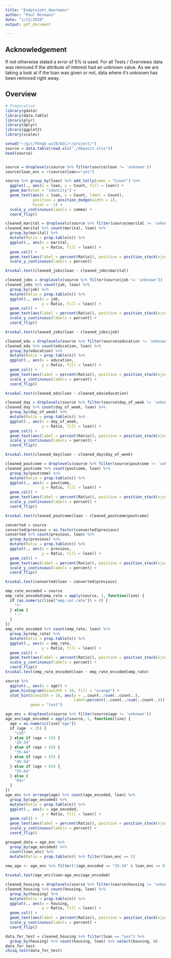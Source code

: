 ```yaml
---
title: "Endprojekt_Hoermann"
author: "Paul Hörmann"
date: "1/12/2020"
output: pdf_document

---
```


## Acknowledgement
If not otherwise stated a error of 5% is used. For all Tests / Overviews data was removed if the attribute of interest had an unknown value. As we are taking a look at if the loan was given or not, data where it's unknown has been removed right away.

## Overview
```r
# Preparation
library(gdata)
library(data.table)
library(plyr)
library(dplyr)
library(ggplot2)
library(scales)
```


```r
setwd("~/git/fhhgb_ws19/ASC/r/project/")
source = data.table(read.xls("./deposit.xlsx"))
head(source)


source = droplevels(source %>% filter(source$loan != 'unknown'))
source$loan_enc = +(source$loan=="yes")

source %>% group_by(loan) %>% add_tally(name = "Count") %>%
  ggplot(., aes(x = loan, y = Count, fill = loan)) +
  geom_bar(stat = "identity") +
  geom_text(aes(x = loan, y = Count, label = Count),
            position = position_dodge(width = 1),
            hjust = -1) + 
  scale_y_continuous(labels = comma) +
  coord_flip()
```

```r
cleaned_marital = droplevels(source %>% filter(source$marital != 'unknown'))
cleaned_marital %>% count(marital, loan) %>%
  group_by(marital) %>%
  mutate(Ratio = prop.table(n)) %>%
  ggplot(., aes(x = marital,
                y = Ratio, fill = loan)) +
  geom_col() +
  geom_text(aes(label = percent(Ratio)), position = position_stack(vjust = .5)) +
  scale_y_continuous(labels = percent)
```
```r
kruskal.test(cleaned_jobs$loan ~ cleaned_jobs$marital)
```

```r
cleaned_jobs = droplevels(source %>% filter(source$job != 'unknown'))
cleaned_jobs %>% count(job, loan) %>%
  group_by(job) %>%
  mutate(Ratio = prop.table(n)) %>%
  ggplot(., aes(x = job,
                y = Ratio, fill = loan)) +
  geom_col() +
  geom_text(aes(label = percent(Ratio)), position = position_stack(vjust = .5)) +
  scale_y_continuous(labels = percent) +
  coord_flip()
```
```r
kruskal.test(cleaned_jobs$loan ~ cleaned_jobs$job)
```

```r
cleaned_edu = droplevels(source %>% filter(source$education != 'unknown'))
cleaned_edu %>% count(education, loan) %>%
  group_by(education) %>%
  mutate(Ratio = prop.table(n)) %>%
  ggplot(., aes(x = education,
                y = Ratio, fill = loan)) +
  geom_col() +
  geom_text(aes(label = percent(Ratio)), position = position_stack(vjust = .5)) +
  scale_y_continuous(labels = percent) +
  coord_flip()
```
```r
kruskal.test(cleaned_edu$loan ~ cleaned_edu$education)
```


```r
cleaned_day = droplevels(source %>% filter(source$day_of_week != 'unknown'))
cleaned_day %>% count(day_of_week, loan) %>%
  group_by(day_of_week) %>%
  mutate(Ratio = prop.table(n)) %>%
  ggplot(., aes(x = day_of_week,
                y = Ratio, fill = loan)) +
  geom_col() +
  geom_text(aes(label = percent(Ratio)), position = position_stack(vjust = .5)) +
  scale_y_continuous(labels = percent) +
  coord_flip()
```

```r
kruskal.test(cleaned_day$loan ~ cleaned_day$day_of_week)
```

```r
cleaned_poutcome = droplevels(source %>% filter(source$poutcome != 'unknown'))
cleaned_poutcome %>% count(poutcome, loan) %>%
  group_by(poutcome) %>%
  mutate(Ratio = prop.table(n)) %>%
  ggplot(., aes(x = poutcome,
                y = Ratio, fill = loan)) +
  geom_col() +
  geom_text(aes(label = percent(Ratio)), position = position_stack(vjust = .5)) +
  scale_y_continuous(labels = percent) +
  coord_flip()
```
```r
kruskal.test(cleaned_poutcome$loan ~ cleaned_poutcome$poutcome)
```


```r
converted = source
converted$previous = as.factor(converted$previous)
converted %>% count(previous, loan) %>%
  group_by(previous) %>%
  mutate(Ratio = prop.table(n)) %>%
  ggplot(., aes(x = previous,
                y = Ratio, fill = loan)) +
  geom_col() +
  geom_text(aes(label = percent(Ratio)), position = position_stack(vjust = .5)) +
  scale_y_continuous(labels = percent) +
  coord_flip()
```
```r
kruskal.test(converted$loan ~ converted$previous)
```

```r
emp_rate_encoded = source
emp_rate_encoded$emp_rate = apply(source, 1, function(line) {
  if (as.numeric(line["emp.var.rate"]) > 0) {
    "+"
  } else {
    "-"
  }
})
emp_rate_encoded %>% count(emp_rate, loan) %>%
  group_by(emp_rate) %>%
  mutate(Ratio = prop.table(n)) %>%
  ggplot(., aes(x = emp_rate,
                y = Ratio, fill = loan)) +
  geom_col() +
  geom_text(aes(label = percent(Ratio)), position = position_stack(vjust = .5)) +
  scale_y_continuous(labels = percent) +
  coord_flip()
kruskal.test(emp_rate_encoded$loan ~ emp_rate_encoded$emp_rate)
```

```r
source %>%
  ggplot(., aes(x = age)) +
  geom_histogram(binwidth = 10, fill = "orange") +
  stat_bin(binwidth = 10, aes(y = ..count../sum(..count..),
                              label=percent(..count../sum(..count..))),
           geom = "text")
```

```r
age_enc = droplevels(source %>% filter(source$age != 'unknown'))
age_enc$age_encoded = apply(source, 1, function(line) {
  age = as.numeric(line["age"])
  if (age  < 25) {
    "<25"
  } else if (age < 35) {
    "25-34"
  } else if (age < 45) {
    "35-44"
  } else if (age < 55) {
    "45-54"
  } else if (age < 65) {
    "55-64"
  } else {
    "64>"
  }
})
age_enc %>% arrange(age) %>% count(age_encoded, loan) %>%
  group_by(age_encoded) %>%
  mutate(Ratio = prop.table(n)) %>%
  ggplot(., aes(x = age_encoded,
                y = Ratio, fill = loan)) +
  geom_col() +
  geom_text(aes(label = percent(Ratio)), position = position_stack(vjust = .5)) +
  scale_y_continuous(labels = percent) +
  coord_flip()

grouped_data = age_enc %>%
  group_by(age_encoded) %>%
  count(loan_enc) %>%
  mutate(Ratio = prop.table(n)) %>% filter(loan_enc == 1)
  
new_age <- age_enc %>% filter(!(age_encoded == "25-34" & loan_enc == 0))

kruskal.test(age_enc$loan~age_enc$age_encoded)
```


```r
cleaned_housing = droplevels(source %>% filter(source$housing != 'unknown'))
cleaned_housing %>% count(housing, loan) %>%
  group_by(housing) %>%
  mutate(Ratio = prop.table(n)) %>%
  ggplot(., aes(x = housing,
                y = Ratio, fill = loan)) +
  geom_col() +
  geom_text(aes(label = percent(Ratio)), position = position_stack(vjust = .5)) +
  scale_y_continuous(labels = percent) +
  coord_flip()
```

```r
data_for_test = cleaned_housing %>% filter(loan == "yes") %>%
  group_by(housing) %>% count(housing, loan) %>% select(housing, n)
data_for_test
chisq.test(data_for_test)
```

